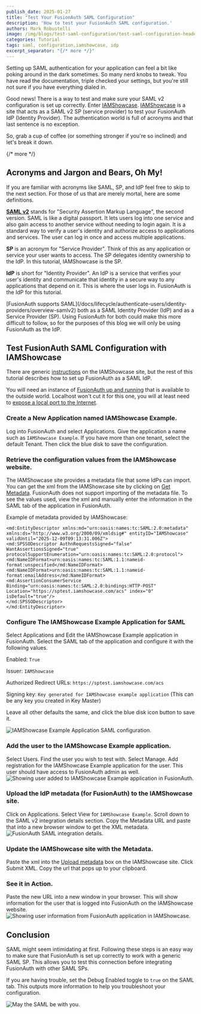 ```yaml
---
publish_date: 2025-01-27
title: "Test Your FusionAuth SAML Configuration"
description: 'How to test your FusionAuth SAML configuration.'
authors: Mark Robustelli
image: /img/blogs/test-saml-configuration/test-saml-configuration-header.png
categories: Tutorial
tags: saml, configuration,iamshowcase, idp
excerpt_separator: "{/* more */}"
---
```



Setting up SAML authentication for your application can feel a bit like poking around in the dark sometimes. So many nerd knobs to tweak. You have read the documentation, triple checked your settings, but you're still not sure if you have everything dialed in.

Good news! There is a way to test and make sure your SAML v2 configuration is set up correctly. Enter [IAMShowcase](https://sptest.iamshowcase.com/). [IAMShowcase](https://sptest.iamshowcase.com/) is a site that acts as a SAML v2 SP (service provider) to test your FusionAuth IdP (Identity Provider). The authentication world is full of acronyms and that last sentence is no exception. 

So, grab a cup of coffee (or something stronger if you're so inclined) and let's break it down.

{/* more */}
## Acronyms and Jargon and Bears, Oh My!
If you are familiar with acronyms like SAML, SP, and IdP feel free to skip to the next section. For those of us that are merely mortal, here are some definitions.

**[SAML v2](/docs/lifecycle/authenticate-users/saml)** stands for "Security Assertion Markup Language", the second version. SAML is like a digital passport. It lets users log into one service and also gain access to another service without needing to login again. It is a standard way to verify a user's identity and authorize access to applications and services. The user can log in once and access multiple applications.

**SP** is an acronym for "Service Provider". Think of this as any application or service your user wants to access. The SP delegates identity ownership to the IdP. In this tutorial, IAMShowcase is the SP.

**IdP** is short for "Identity Provider". An IdP is a service that verifies your user's identity and communicate that identity in a secure way to any applications that depend on it. This is where the user logs in. FusionAuth is the IdP for this tutorial. 

<Aside type="note">
[FusionAuth supports SAML](/docs/lifecycle/authenticate-users/identity-providers/overview-samlv2) both as a SAML Identity Provider (IdP) and as a Service Provider (SP). Using FusionAuth for both could make this more difficult to follow, so for the purposes of this blog we will only be using FusionAuth as the IdP.
</Aside>

## Test FusionAuth SAML Configuration with IAMShowcase
There are generic [instructions](https://sptest.iamshowcase.com/instructions#start) on the IAMShowcase site, but the rest of this tutorial describes how to set up FusionAuth as a SAML IdP.

You will need an instance of [FusionAuth up and running](/docs/quickstarts/5-minute-docker) that is available to the outside world. Localhost won't cut it for this one, you will at least need to [expose a local port to the Internet](/docs/get-started/download-and-install/development/exposing-instance). 

### Create a New Application named IAMShowcase Example.

Log into FusionAuth and select <Breadcrumb>Applications</Breadcrumb>. Give the application a <InlineField>name</InlineField> such as `IAMShowcase Example`. If you have more than one tenant, select the default <InlineField>Tenant</InlineField>. Then click the blue disk to save the configuration.

### Retrieve the configuration values from the IAMShowcase website. 

The IAMShowcase site provides a metadata file that some IdPs can import. You can get the xml from the IAMShowcase site by clicking on [Get Metadata](https://sptest.iamshowcase.com/instructions#start). FusionAuth does not support importing of the metadata file. To see the values used, view the xml and manually enter the information in the SAML tab of the application in FusionAuth.

Example of metadata provided by IAMShowcase:
```
<md:EntityDescriptor xmlns:md="urn:oasis:names:tc:SAML:2.0:metadata" xmlns:ds="http://www.w3.org/2000/09/xmldsig#" entityID="IAMShowcase" validUntil="2025-12-09T09:13:31.006Z">
<md:SPSSODescriptor AuthnRequestsSigned="false" WantAssertionsSigned="true" protocolSupportEnumeration="urn:oasis:names:tc:SAML:2.0:protocol">
<md:NameIDFormat>urn:oasis:names:tc:SAML:1.1:nameid-format:unspecified</md:NameIDFormat>
<md:NameIDFormat>urn:oasis:names:tc:SAML:1.1:nameid-format:emailAddress</md:NameIDFormat>
<md:AssertionConsumerService Binding="urn:oasis:names:tc:SAML:2.0:bindings:HTTP-POST" Location="https://sptest.iamshowcase.com/acs" index="0" isDefault="true"/>
</md:SPSSODescriptor>
</md:EntityDescriptor>
```

### Configure The IAMShowcase Example Application for SAML

Select <Breadcrumb>Applications</Breadcrumb> and <InlineUIElement>Edit</InlineUIElement> the IAMShowcase Example application in FusionAuth. Select the <Breadcrumb>SAML</Breadcrumb> tab of the application and configure it with the following values.

<InlineField>Enabled:</InlineField> `True`

<InlineField>Issuer:</InlineField> `IAMShowcase`

<InlineField>Authorized Redirect URLs:</InlineField> `https://sptest.iamshowcase.com/acs`

<InlineField>Signing key:</InlineField> `Key generated for IAMShowcase example application` (This can be any key you created in Key Master) 

Leave all other defaults the same, and click the blue disk icon button to save it.

![IAMShowcase Example Application SAML configuration.](/img/blogs/test-saml-configuration/fusionauth-app-saml-settings.png)

### Add the user to the IAMShowcase Example application. 

Select <InlineUIElement>Users</InlineUIElement>. Find the user you wish to test with. Select <InlineUIElement>Manage</InlineUIElement>. <InlineUIElement>Add registration</InlineUIElement> for the IAMShowcase Example application for the user. This user should have access to FusionAuth admin as well.
![Showing user added to IAMShowcase Example application in FusionAuth.](/img/blogs/test-saml-configuration/fusionauth-add-user-to-application.png)

### Upload the IdP metadata (for FusionAuth) to the IAMShowcase site. 

Click on <Breadcrumb>Applications</Breadcrumb>. Select <InlineUIElement>View</InlineUIElement> for `IAMShowcase Example`. Scroll down to the <v>SAML v2 integration details</Breadcrumb> section. Copy the Metadata URL and paste that into a new browser window to get the XML metadata.
![FusionAuth SAML integration details.](/img/blogs/test-saml-configuration/fusionauth-saml-details.png)

### Update the IAMShowcase site with the Metadata.

Paste the xml into the [Upload metadata](https://sptest.iamshowcase.com/instructions#start) box on the IAMShowcase site. Click Submit XML. Copy the url that pops up to your clipboard.

### See it in Action.

Paste the new URL into a new window in your browser. This will show information for the user that is logged into FusionAuth on the IAMShowcase website.
![Showing user information from FusionAuth application in IAMShowcase.](/img/blogs/test-saml-configuration/iamshowcase-user-info-from-fusionauth.png)

## Conclusion
SAML might seem intimidating at first. Following these steps is an easy way to make sure that FusionAuth is set up correctly to work with a generic SAML SP. This allows you to test this connection before integrating FusionAuth with other SAML SPs. 

If you are having trouble, set the <InlineField>Debug Enabled</InlineField> toggle to `true` on the <Breadcrumb>SAML</Breadcrumb> tab. This outputs more information to help you troubleshoot your configuration.

![May the SAML be with you.](/img/blogs/test-saml-configuration/may-the-saml-be-with-you.jpg)

